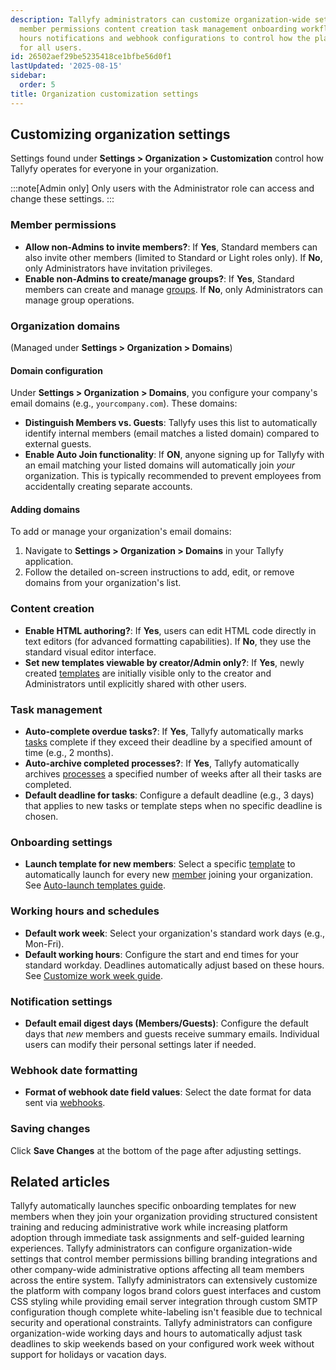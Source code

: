 ```yaml
---
description: Tallyfy administrators can customize organization-wide settings including
  member permissions content creation task management onboarding workflows working
  hours notifications and webhook configurations to control how the platform operates
  for all users.
id: 26502aef29be5235418ce1bfbe56d0f1
lastUpdated: '2025-08-15'
sidebar:
  order: 5
title: Organization customization settings
---
```


## Customizing organization settings

Settings found under **Settings > Organization > Customization** control how Tallyfy operates for everyone in your organization.

:::note[Admin only]
Only users with the Administrator role can access and change these settings.
:::

### Member permissions

*   **Allow non-Admins to invite members?**: If **Yes**, Standard members can also invite other members (limited to Standard or Light roles only). If **No**, only Administrators have invitation privileges.
*   **Enable non-Admins to create/manage groups?**: If **Yes**, Standard members can create and manage [groups](/products/pro/documenting/groups/). If **No**, only Administrators can manage group operations.

### Organization domains
(Managed under **Settings > Organization > Domains**)

#### Domain configuration
Under **Settings > Organization > Domains**, you configure your company's email domains (e.g., `yourcompany.com`). These domains:

*   **Distinguish Members vs. Guests**: Tallyfy uses this list to automatically identify internal members (email matches a listed domain) compared to external guests.
*   **Enable Auto Join functionality**: If **ON**, anyone signing up for Tallyfy with an email matching your listed domains will automatically join *your* organization. This is typically recommended to prevent employees from accidentally creating separate accounts.

#### Adding domains
To add or manage your organization's email domains:
1. Navigate to **Settings > Organization > Domains** in your Tallyfy application.
2. Follow the detailed on-screen instructions to add, edit, or remove domains from your organization's list.

### Content creation

*   **Enable HTML authoring?**: If **Yes**, users can edit HTML code directly in text editors (for advanced formatting capabilities). If **No**, they use the standard visual editor interface.
*   **Set new templates viewable by creator/Admin only?**: If **Yes**, newly created [templates](/products/pro/documenting/templates/) are initially visible only to the creator and Administrators until explicitly shared with other users.

### Task management

*   **Auto-complete overdue tasks?**: If **Yes**, Tallyfy automatically marks [tasks](/products/pro/tracking-and-tasks/tasks/) complete if they exceed their deadline by a specified amount of time (e.g., 2 months).
*   **Auto-archive completed processes?**: If **Yes**, Tallyfy automatically archives [processes](/products/pro/tracking-and-tasks/processes/) a specified number of weeks after all their tasks are completed.
*   **Default deadline for tasks**: Configure a default deadline (e.g., 3 days) that applies to new tasks or template steps when no specific deadline is chosen.

### Onboarding settings

*   **Launch template for new members**: Select a specific [template](/products/pro/documenting/templates/) to automatically launch for every new [member](/products/pro/documenting/members/) joining your organization. See [Auto-launch templates guide](/products/pro/settings/org-settings/how-to-auto-launch-templates-for-new-members/).

### Working hours and schedules

*   **Default work week**: Select your organization's standard work days (e.g., Mon-Fri).
*   **Default working hours**: Configure the start and end times for your standard workday. Deadlines automatically adjust based on these hours.
    See [Customize work week guide](/products/pro/settings/org-settings/how-to-adjust-task-deadlines-to-work-week/).

### Notification settings

*   **Default email digest days (Members/Guests)**: Configure the default days that *new* members and guests receive summary emails. Individual users can modify their personal settings later if needed.

### Webhook date formatting

*   **Format of webhook date field values**: Select the date format for data sent via [webhooks](/products/pro/integrations/webhooks/).

### Saving changes

Click **Save Changes** at the bottom of the page after adjusting settings.


## Related articles
<CardGrid>
<LinkTitleCard header="<b>Org Settings > Auto-launch templates for new members</b>" href="/products/pro/settings/org-settings/how-to-auto-launch-templates-for-new-members/" > Tallyfy automatically launches specific onboarding templates for new members when they join your organization providing structured consistent training and reducing administrative work while increasing platform adoption through immediate task assignments and self-guided learning experiences. </LinkTitleCard>
<LinkTitleCard header="<b>Settings > Organization settings</b>" href="/products/pro/settings/org-settings/" > Tallyfy administrators can configure organization-wide settings that control member permissions billing branding integrations and other company-wide administrative options affecting all team members across the entire system. </LinkTitleCard>
<LinkTitleCard header="<b>Org Settings > Organization branding</b>" href="/products/pro/settings/org-settings/how-can-i-personalize-my-tallyfy-branding-and-emails/" > Tallyfy administrators can extensively customize the platform with company logos brand colors guest interfaces and custom CSS styling while providing email server integration through custom SMTP configuration though complete white-labeling isn't feasible due to technical security and operational constraints. </LinkTitleCard>
<LinkTitleCard header="<b>Org Settings > Customize work week</b>" href="/products/pro/settings/org-settings/how-to-adjust-task-deadlines-to-work-week/" > Tallyfy administrators can configure organization-wide working days and hours to automatically adjust task deadlines to skip weekends based on your configured work week without support for holidays or vacation days. </LinkTitleCard>
</CardGrid>